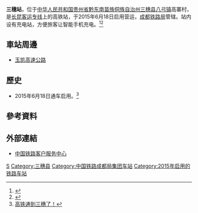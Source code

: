 {{Expand|time=2016-04-09T13:00:20+00:00}}
{{Infobox China railway station
|车站名称 =三穗站
|图片 = 
|图片介绍 = 
|车站名称拼音 =Sansui
|英文名称=Sansui Railway Station
|车站代码 = 65690
|电报码 = QHW
|拼音码 = SSU
|车站位置 = [[贵州省|贵州省]][[黔东南苗族侗族自治州|黔东南苗族侗族自治州]][[三穗县|三穗县]][[八弓镇|八弓镇]]高寨村
|归属 =[[成都铁路局|成都铁路局]]
|线路 = [[长昆客运专线|长昆客运专线]]
|车站等级 = [[三等站_(中國)|三等站]]
|月台数目 = 2
|股道数目 = 4
|坐标 = {{coord|26|58|8.86|N|108|38|51.51|E|display=inline,title}}
}}
'''三穗站'''，位于[[中华人民共和国|中华人民共和国]][[贵州省|贵州省]][[黔东南苗族侗族自治州|黔东南苗族侗族自治州]][[三穗县|三穗县]][[八弓镇|八弓镇]]高寨村，是[[长昆客运专线|长昆客运专线]]上的高铁站，于2015年6月18日启用营运，[[成都铁路局|成都铁路局]]管辖。站内设有充电站，方便旅客让智能手机充电。<ref>{{Cite web |url=http://www.gog.cn/zonghe/system/2015/11/11/014618283.shtml |title=三穗高铁车站设立小书架 旅客候车有了”充电站“ |access-date=2016-04-09 |archive-url=https://web.archive.org/web/20190218231634/http://www.gog.cn/zonghe/system/2015/11/11/014618283.shtml |archive-date=2019-02-18 |dead-url=yes }}</ref><ref>{{Cite web |url=http://auto.gmw.cn/newspaper/2015-06/25/content_107508994.htm |title=三穗高铁站 迎送旅客340人 |accessdate=2016-04-09 |archive-date=2016-04-09 |archive-url=https://archive.is/20160409130256/http://auto.gmw.cn/newspaper/2015-06/25/content_107508994.htm |dead-url=no }}</ref>
==車站周邊==
* [[玉凯高速公路|玉凯高速公路]]

==歷史==
* 2015年6月18日通车启用。<ref>[http://www.gz.xinhuanet.com/2015-06/19/c_1115674863.htm 高铁通到三穗了！]{{dead link|date=2017年11月 |bot=InternetArchiveBot |fix-attempted=yes }}</ref>
==參考資料==
{{reflist}}
==外部連結==
* [http://www.12306.cn/mormhweb/ 中国铁路客户服务中心]{{Wayback|url=http://www.12306.cn/mormhweb/ |date=20180205163941 }}
{{China-rail-stub}}
{{沪昆客运专线}}
[[Category:黔东南州铁路车站|S]]
[[Category:三穗县|Category:三穗县]]
[[Category:中国铁路成都局集团车站|Category:中国铁路成都局集团车站]]
[[Category:2015年启用的铁路车站|Category:2015年启用的铁路车站]]